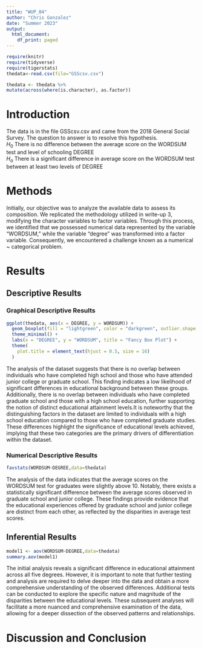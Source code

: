 ```yaml
---
title: "WUP_04"
author: "Chris Gonzalez"
date: "Summer 2023"
output:
  html_document:
    df_print: paged
---
```


```r
require(knitr)
require(tidyverse)
require(tigerstats)
thedata<-read.csv(file="GSScsv.csv")
```
```r
thedata <- thedata %>%
mutate(across(where(is.character), as.factor))
```

# Introduction

<!--In this section you explain what you are trying to show.  Where did the data come from?  What is the research or other question you are trying to answer?!-->

The data is in the file GSScsv.csv and came from the 2018 General Social Survey.  The question to answer is to resolve this hypothesis.  
$H_0$ There is no difference between the average score on the WORDSUM test and level of schooling DEGREE  
$H_a$ There is a significant difference in average score on the WORDSUM test between at least two levels of DEGREE  

# Methods

<!--Mention that you intend to use chatGPT to the greatest extent possible. Give credit to chatGPT when you use it to create code in your report. Decide on your methods:  use "variable analysis" or other appropriate descriptors.  Make sure to choose at least one graphical method and at least one numerical method.!-->

Initially, our objective was to analyze the available data to assess its composition. We replicated the methodology utilized in write-up 3, modifying the character variables to factor variables. Through this process, we identified that we possessed numerical data represented by the variable "WORDSUM," while the variable "degree" was transformed into a factor variable. Consequently, we encountered a challenge known as a numerical ~ categorical problem.


# Results

<!--Divide this section into two sub-sections:  One for your descriptive  results and one for your inferential results.!-->



## Descriptive Results

### Graphical Descriptive Results

<!--Graphical results here.  Make sure to show your code.  Provide appropriate labels for axes, giving units if possible, and provide a good title for the graph, too.  Use the graphical results to describe the patterns if any that exist in the data as focused toward the research question!-->


```r
ggplot(thedata, aes(x = DEGREE, y = WORDSUM)) +
  geom_boxplot(fill = "lightgreen", color = "darkgreen", outlier.shape = NA) +
  theme_minimal() +
  labs(x = "DEGREE", y = "WORDSUM", title = "Fancy Box Plot") +
  theme(
    plot.title = element_text(hjust = 0.5, size = 16)
  )
```

The analysis of the dataset suggests that there is no overlap between individuals who have completed high school and those who have attended junior college or graduate school. This finding indicates a low likelihood of significant differences in educational background between these groups. Additionally, there is no overlap between individuals who have completed graduate school and those with a high school education, further supporting the notion of distinct educational attainment levels.It is noteworthy that the distinguishing factors in the dataset are limited to individuals with a high school education compared to those who have completed graduate studies. These differences highlight the significance of educational levels achieved, implying that these two categories are the primary drivers of differentiation within the dataset.



### Numerical Descriptive Results

<!--Numerical results go here. Use the numerical results to describe the patterns if any that exist in the data as focused toward the research question!-->

```r
favstats(WORDSUM~DEGREE,data=thedata)
```
The analysis of the data indicates that the average scores on the WORDSUM test for graduates were slightly above 10. Notably, there exists a statistically significant difference between the average scores observed in graduate school and junior college. These findings provide evidence that the educational experiences offered by graduate school and junior college are distinct from each other, as reflected by the disparities in average test scores.


## Inferential Results

<!--State hypothesis clearly.  Make sure your discussion of the inferential test covers all the aspects that the test output produces, such as test statistic, p-value etc.  Make a decision about the null hypothesis, explain the assumptions on which the selected test/procedure was based, and why the chosen procedure satisfys the assumptions and is appropriate to answer the research question!-->

```r
model1 <- aov(WORDSUM~DEGREE,data=thedata)
summary.aov(model1)
```
The initial analysis reveals a significant difference in educational attainment across all five degrees. However, it is important to note that further testing and analysis are required to delve deeper into the data and obtain a more comprehensive understanding of the observed differences. Additional tests can be conducted to explore the specific nature and magnitude of the disparities between the educational levels. These subsequent analyses will facilitate a more nuanced and comprehensive examination of the data, allowing for a deeper dissection of the observed patterns and relationships.

# Discussion and Conclusion

<!--Discussion and conclusion here.  If you found a relationship be sure to consider whether the relationship occurs because one of the variavbles causes the other, or whether they perhasps are related for some other reason.  Watch the chapter 6 videos from the GeorgeTown videos collection.!-->
